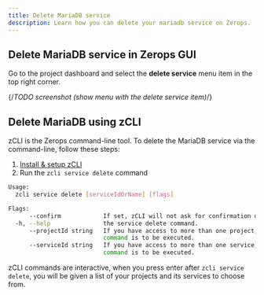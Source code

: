 ```yaml
---
title: Delete MariaDB service
description: Learn how you can delete your mariadb service on Zerops.
---
```


## Delete MariaDB service in Zerops GUI

Go to the project dashboard and select the **delete service** menu item in the top right corner.

{/*TODO screenshot (show menu with the delete service item)*/}

## Delete MariaDB using zCLI

zCLI is the Zerops command-line tool. To delete the MariaDB service via the command-line, follow these steps:

1. [Install & setup zCLI](/references/cli)
2. Run the `zcli service delete` command

```sh
Usage:
  zcli service delete [serviceIdOrName] [flags]

Flags:
      --confirm            If set, zCLI will not ask for confirmation of destructive operations.
  -h, --help               the service delete command.
      --projectId string   If you have access to more than one project, you must specify the project ID for which the
                           command is to be executed.
      --serviceId string   If you have access to more than one service, you must specify the service ID for which the
                           command is to be executed.
```

zCLI commands are interactive, when you press enter after `zcli service delete`, you will be given a list of your projects and its services to choose from.
